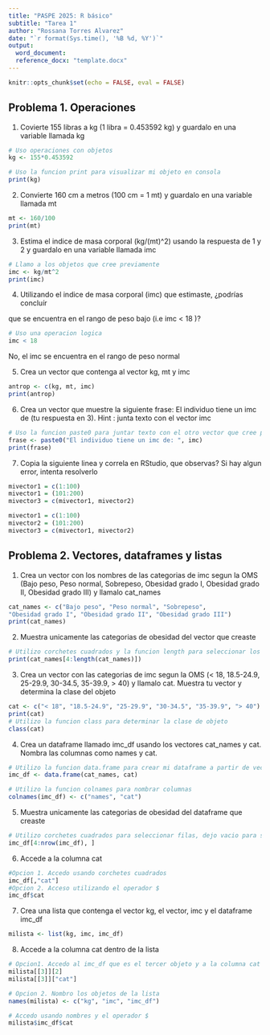 ```yaml
---
title: "PASPE 2025: R básico"
subtitle: "Tarea 1"
author: "Rossana Torres Alvarez"
date: "`r format(Sys.time(), '%B %d, %Y')`"
output:
  word_document: 
  reference_docx: "template.docx"
---
```



```r
knitr::opts_chunk$set(echo = FALSE, eval = FALSE)
```

## Problema 1. Operaciones 

1. Covierte  155 libras a kg (1 libra = 0.453592 kg) y guardalo en una variable llamada kg

```r
# Uso operaciones con objetos
kg <- 155*0.453592

# Uso la funcion print para visualizar mi objeto en consola
print(kg)
```

2. Convierte 160 cm a metros (100 cm = 1 mt) y guardalo en una variable llamada mt 
```r
mt <- 160/100
print(mt)
```

3. Estima el indice de masa corporal (kg/(mt)^2) usando la respuesta de 1 y 2 y 
guardalo en una variable llamada imc

```r
# Llamo a los objetos que cree previamente
imc <- kg/mt^2
print(imc)
```


4. Utilizando el indice de masa corporal (imc) que estimaste, ¿podrías concluír

que se encuentra en el rango de peso bajo (i.e imc $<$ 18 )? 

```r
# Uso una operacion logica
imc < 18


```
No, el imc se encuentra en el rango de peso normal

5. Crea un vector que contenga al vector kg, mt y imc

```r
antrop <- c(kg, mt, imc)
print(antrop)
```


6. Crea un vector que muestre la siguiente frase: El individuo tiene un imc de 
(tu respuesta en 3). Hint : junta texto con el vector imc

```r
# Uso la funcion paste0 para juntar texto con el otro vector que cree previamente
frase <- paste0("El individuo tiene un imc de: ", imc)
print(frase)
```


7. Copia la siguiente linea y correla en RStudio, que observas? Si hay algun error, intenta resolverlo
```r
mivector1 = c(1:100)
mivector1 = (101:200)
mivector3 = c(mivector1, mivector2)

```


```r
mivector1 = c(1:100)
mivector2 = (101:200)
mivector3 = c(mivector1, mivector2)
```

## Problema 2. Vectores, dataframes y listas

1. Crea un vector con los nombres de las categorias de imc segun la OMS (Bajo peso, Peso normal, Sobrepeso,
Obesidad grado I, Obesidad grado II, Obesidad grado III) y llamalo cat_names

```r




cat_names <- c("Bajo peso", "Peso normal", "Sobrepeso",
"Obesidad grado I", "Obesidad grado II", "Obesidad grado III")
print(cat_names)
```


2. Muestra unicamente las categorias de obesidad  del vector que creaste

```r
# Utilizo corchetes cuadrados y la funcion length para seleccionar los valores que quiero
print(cat_names[4:length(cat_names)])
```


3. Crea un vector con las categorias de imc segun la OMS 
(< 18, 18.5-24.9, 25-29.9, 30-34.5, 35-39.9, > 40) y 
llamalo cat. Muestra tu vector y determina la clase del objeto

```r
cat <- c("< 18", "18.5-24.9", "25-29.9", "30-34.5", "35-39.9", "> 40")
print(cat)
# Utilizo la funcion class para determinar la clase de objeto
class(cat)
```


4. Crea un dataframe llamado imc_df usando los vectores cat_names y cat. Nombra las columnas como names y cat.

```r
# Utilizo la funcion data.frame para crear mi dataframe a partir de vectores que cree previamente
imc_df <- data.frame(cat_names, cat)

# Utilizo la funcion colnames para nombrar columnas
colnames(imc_df) <- c("names", "cat")
```


5. Muestra unicamente las categorias de obesidad  del dataframe que creaste
```r
# Utilizo corchetes cuadrados para seleccionar filas, dejo vacio para seleccionar todas las columnas 
imc_df[4:nrow(imc_df), ]
```


6. Accede a la columna cat
```r
#Opcion 1. Accedo usando corchetes cuadrados
imc_df[,"cat"]
#Opcion 2. Acceso utilizando el operador $
imc_df$cat
```


7. Crea una lista que contenga el vector kg, el vector, imc y el dataframe imc_df
```r
milista <- list(kg, imc, imc_df)
```


8. Accede a la columna cat dentro de la lista
```r
# Opcion1. Accedo al imc_df que es el tercer objeto y a la columna cat (que es la columna 2 del data.frame)
milista[[3]][2]
milista[[3]]["cat"]

# Opcion 2. Nombro los objetos de la lista
names(milista) <- c("kg", "imc", "imc_df")

# Accedo usando nombres y el operador $
milista$imc_df$cat

```


